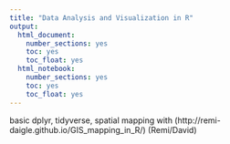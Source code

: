```yaml
---
title: "Data Analysis and Visualization in R"
output:
  html_document:
    number_sections: yes
    toc: yes
    toc_float: yes
  html_notebook:
    number_sections: yes
    toc: yes
    toc_float: yes
---
```

basic dplyr, tidyverse, spatial mapping with (http://remi-daigle.github.io/GIS_mapping_in_R/) (Remi/David)